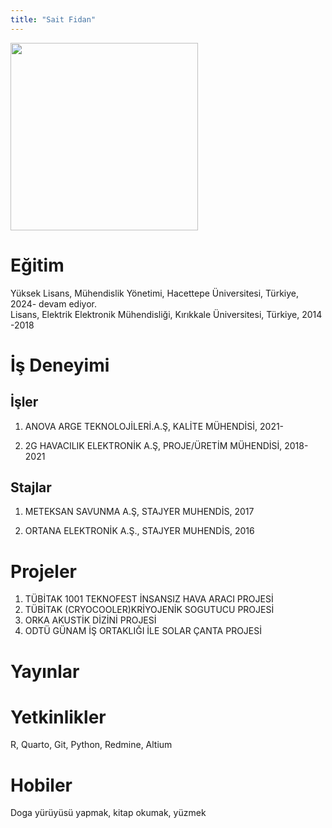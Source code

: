 ```yaml
---
title: "Sait Fidan"
---
```


![](/takim/images/saitfidan.JPG){fig-align="center" width="300"}

# Eğitim

Yüksek Lisans, Mühendislik Yönetimi, Hacettepe Üniversitesi, Türkiye, 2024- devam ediyor.\
Lisans, Elektrik Elektronik Mühendisliği, Kırıkkale Üniversitesi, Türkiye, 2014 -2018

# İş Deneyimi

## İşler

1.  ANOVA ARGE TEKNOLOJİLERİ.A.Ş, KALİTE MÜHENDİSİ, 2021-

2.  2G HAVACILIK ELEKTRONİK A.Ş, PROJE/ÜRETİM MÜHENDİSİ, 2018-2021

## Stajlar

1.  METEKSAN SAVUNMA A.Ş, STAJYER MUHENDİS, 2017

2.  ORTANA ELEKTRONİK A.Ş., STAJYER MUHENDİS, 2016

# Projeler

1.  TÜBİTAK 1001 TEKNOFEST İNSANSIZ HAVA ARACI PROJESİ
2.  TÜBİTAK (CRYOCOOLER)KRİYOJENİK SOGUTUCU PROJESİ
3.  ORKA AKUSTİK DİZİNİ PROJESİ\
4.  ODTÜ GÜNAM İŞ ORTAKLIĞI İLE SOLAR ÇANTA PROJESİ

# Yayınlar

# Yetkinlikler

R, Quarto, Git, Python, Redmine, Altium

# Hobiler

Doga yürüyüsü yapmak, kitap okumak, yüzmek
